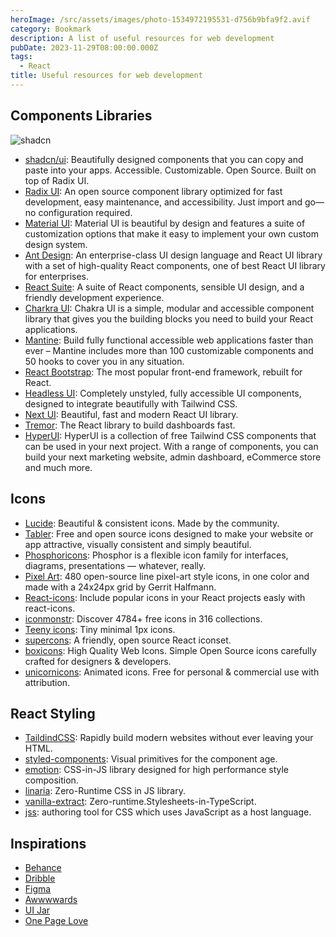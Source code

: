 ```yaml
---
heroImage: /src/assets/images/photo-1534972195531-d756b9bfa9f2.avif
category: Bookmark
description: A list of useful resources for web development
pubDate: 2023-11-29T08:00:00.000Z
tags:
  - React
title: Useful resources for web development
---
```


## Components Libraries

![shadcn](</src/assets/images/Screen Shot 2023-12-01 at 12.03.10 AM.png> 'shadcn')

- [shadcn/ui](https://ui.shadcn.com/): Beautifully designed components that you can copy and paste into your apps. Accessible. Customizable. Open Source. Built on top of Radix UI.
- [Radix UI](https://www.radix-ui.com/): An open source component library optimized for fast development, easy maintenance, and accessibility. Just import and go—no configuration required.
- [Material UI](https://mui.com/material-ui/): Material UI is beautiful by design and features a suite of customization options that make it easy to implement your own custom design system.
- [Ant Design](https://ant.design/): An enterprise-class UI design language and React UI library with a set of high-quality React components, one of best React UI library for enterprises.
- [React Suite](https://rsuitejs.com/): A suite of React components, sensible UI design, and a friendly development experience.
- [Charkra UI](https://chakra-ui.com/): Chakra UI is a simple, modular and accessible component library that gives you the building blocks you need to build your React applications.
- [Mantine](https://mantine.dev/): Build fully functional accessible web applications faster than ever – Mantine includes more than 100 customizable components and 50 hooks to cover you in any situation.
- [React Bootstrap](https://react-bootstrap.netlify.app/): The most popular front-end framework, rebuilt for React.
- [Headless UI](https://headlessui.com/): Completely unstyled, fully accessible UI components, designed to integrate beautifully with Tailwind CSS.
- [Next UI](https://nextui.org/): Beautiful, fast and modern React UI library.
- [Tremor](https://www.tremor.so/): The React library to build dashboards fast.
- [HyperUI](https://www.hyperui.dev/): HyperUI is a collection of free Tailwind CSS components that can be used in your next project. With a range of components, you can build your next marketing website, admin dashboard, eCommerce store and much more.

## Icons

- [Lucide](https://lucide.dev/icons/): Beautiful & consistent icons. Made by the community.
- [Tabler](https://tabler-icons.io/): Free and open source icons designed to make your website or app attractive, visually consistent and simply beautiful.
- [Phosphoricons](https://phosphoricons.com/): Phosphor is a flexible icon family for interfaces, diagrams, presentations — whatever, really.
- [Pixel Art](https://pixelarticons.com/): 480 open-source line pixel-art style icons, in one color and made with a 24x24px grid by Gerrit Halfmann.
- [React-icons](https://react-icons.github.io/react-icons/): Include popular icons in your React projects easly with react-icons.
- [iconmonstr](https://iconmonstr.com/): Discover 4784+ free icons in 316 collections.
- [Teeny icons](https://teenyicons.com/): Tiny minimal 1px icons.
- [supercons](https://supercons.vercel.app/): A friendly, open source React iconset.
- [boxicons](https://boxicons.com/): High Quality Web Icons. Simple Open Source icons carefully crafted for designers & developers.
- [unicornicons](https://unicornicons.com/icons): Animated icons. Free for personal & commercial use with attribution.

## React Styling

- [TaildindCSS](https://tailwindcss.com/): Rapidly build modern websites without ever leaving your HTML.
- [styled-components](https://github.com/styled-components/styled-components): Visual primitives for the component age.
- [emotion](https://github.com/emotion-js/emotion): CSS-in-JS library designed for high performance style composition.
- [linaria](https://github.com/callstack/linaria): Zero-Runtime CSS in JS library.
- [vanilla-extract](https://github.com/seek-oss/vanilla-extract): Zero-runtime.Stylesheets-in-TypeScript.
- [jss](https://github.com/cssinjs/jss): authoring tool for CSS which uses JavaScript as a host language.

## Inspirations

- [Behance](https://www.behance.net/)
- [Dribble](https://dribbble.com/)
- [Figma](https://www.figma.com/)
- [Awwwwards](https://www.awwwards.com/)
- [UI Jar](https://uijar.com/)
- [One Page Love](https://onepagelove.com/)

